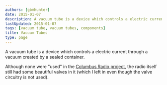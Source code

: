 ```yaml
---
authors: [gbmhunter]
date: 2015-01-07
description: A vacuum tube is a device which controls a electric current through a vacuum created by a sealed container.
lastUpdated: 2015-01-07
tags: [vacuum tube, vacuum tubes, components]
title: Vacuum Tubes
type: page
---
```


<WarningIsNotes />

A vacuum tube is a device which controls a electric current through a vacuum created by a sealed container.

Although none were "used" in the [Columbus Radio project](/electronics/projects/columbus-radio), the radio itself still had some beautiful valves in it (which I left in even though the valve circuitry is not used).
